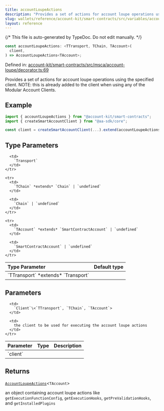 ```yaml
---
title: accountLoupeActions
description: "Provides a set of actions for account loupe operations using the specified client. NOTE: this is already added to the client when using any of the Modular Account Clients."
slug: wallets/reference/account-kit/smart-contracts/src/variables/accountLoupeActions
layout: reference
---
```


{/* This file is auto-generated by TypeDoc. Do not edit manually. */}

```ts
const accountLoupeActions: <TTransport, TChain, TAccount>(
  client,
) => AccountLoupeActions<TAccount>;
```

Defined in: [account-kit/smart-contracts/src/msca/account-loupe/decorator.ts:69](https://github.com/alchemyplatform/aa-sdk/blob/9df5be8c23af4e472bcb503c17766b16da0ad87d/account-kit/smart-contracts/src/msca/account-loupe/decorator.ts#L69)

Provides a set of actions for account loupe operations using the specified client.
NOTE: this is already added to the client when using any of the Modular Account Clients.

## Example

```ts
import { accountLoupeActions } from "@account-kit/smart-contracts";
import { createSmartAccountClient } from "@aa-sdk/core";

const client = createSmartAccountClient(...).extend(accountLoupeActions);
```

## Type Parameters

<table>
  <thead>
    <tr>
      <th align="left">Type Parameter</th>
      <th align="left">Default type</th>
    </tr>
  </thead>

  <tbody>
    <tr>
      <td>
        `TTransport` *extends* `Transport`
      </td>

      <td>
        `Transport`
      </td>
    </tr>

    <tr>
      <td>
        `TChain` *extends* `Chain` | `undefined`
      </td>

      <td>
        `Chain` | `undefined`
      </td>
    </tr>

    <tr>
      <td>
        `TAccount` *extends* `SmartContractAccount` | `undefined`
      </td>

      <td>
        `SmartContractAccount` | `undefined`
      </td>
    </tr>

  </tbody>
</table>

## Parameters

<table>
  <thead>
    <tr>
      <th align="left">Parameter</th>
      <th align="left">Type</th>
      <th align="left">Description</th>
    </tr>
  </thead>

  <tbody>
    <tr>
      <td>
        `client`
      </td>

      <td>
        `Client`\<`TTransport`, `TChain`, `TAccount`>
      </td>

      <td>
        the client to be used for executing the account loupe actions
      </td>
    </tr>

  </tbody>
</table>

## Returns

[`AccountLoupeActions`](../type-aliases/AccountLoupeActions.mdx)\<`TAccount`>

an object containing account loupe actions like `getExecutionFunctionConfig`, `getExecutionHooks`, `getPreValidationHooks`, and `getInstalledPlugins`
